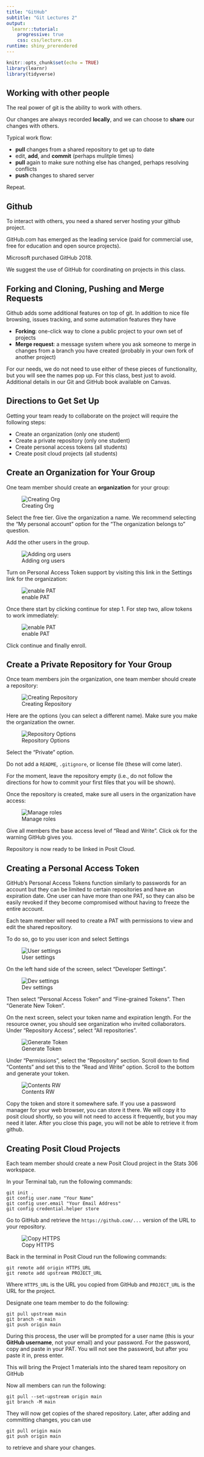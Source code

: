 ```yaml
---
title: "GitHub"
subtitle: "Git Lectures 2"
output: 
  learnr::tutorial:
    progressive: true
    css: css/lecture.css
runtime: shiny_prerendered
---
```



```r
knitr::opts_chunk$set(echo = TRUE)
library(learnr)
library(tidyverse)
```

## Working with other people

The real power of git is the ability to work with others.

Our changes are always recorded **locally**, and we can choose to **share** our changes with others.

Typical work flow:

- **pull** changes from a shared repository to get up to date
- edit, **add**, and **commit** (perhaps mulitple times)
- **pull** again to make sure nothing else has changed, perhaps resolving conflicts
- **push** changes to shared server

Repeat.

## Github

To interact with others, you need a shared server hosting your github project.

GitHub.com has emerged as the leading service (paid for commercial use, free for education and open source projects).

Microsoft purchased GitHub 2018.

We suggest the use of GitHub for coordinating on projects in this class.

## Forking and Cloning, Pushing and Merge Requests

Github adds some additional features on top of git. In addition to nice file browsing, issues tracking, and some automation features they have

- **Forking**: one-click way to clone a public project to your own set of projects
- **Merge request**: a message system where you ask someone to merge in changes from a branch you have created (probably in your own fork of another project)

For our needs, we do not need to use either of these pieces of functionality, but you will see the names pop up. For this class, best just to avoid. Additional details in our Git and GitHub book available on Canvas.


## Directions to Get Set Up

Getting your team ready to collaborate on the project will require the following steps:

- Create an organization (only one student)
- Create a private repository (only one student)
- Create personal access tokens (all students)
- Create posit cloud projects (all students)

## Create an Organization for Your Group

One team member should create an **organization** for your group:

![Creating Org](images/create_org.png)

Select the free tier. Give the organization a name. We recommend selecting the "My personal account" option for the "The organization belongs to" question.

Add the other users in the group.

![Adding org users](images/add_org_users.png)

Turn on Personal Access Token support by visiting this link in the Settings link for the organization:


![enable PAT](images/org_pat1.png)

Once there start by clicking continue for step 1. For step two, allow tokens to work immediately:

![enable PAT](images/org_pat2.png)

Click continue and finally enroll.

## Create a Private Repository for Your Group

Once team members join the organization, one team member should create a repository:

![Creating Repository](images/create_repo.png)

Here are the options (you can select a different name). Make sure you make the organization the owner.

![Repository Options](images/create_options.png)

Select the "Private" option.

Do not add a `README`, `.gitignore`, or license file (these will come later).

For the moment, leave the repository empty (i.e., do not follow the directions for how to commit your first files that you will be shown).

Once the repository is created, make sure all users in the organization have access:

![Manage roles](images/repo_manage_roles.png)

Give all members the base access level of "Read and Write". Click ok for the warning GitHub gives you.

Repository is now ready to be linked in Posit Cloud.

## Creating a Personal Access Token

GitHub's Personal Access Tokens function similarly to passwords for an account but they can be limited to certain repositories and have an expiration date. One user can have more than one PAT, so they can also be easily revoked if they become compromised without having to freeze the entire account.

Each team member will need to create a PAT with permissions to view and edit the shared repository.

To do so, go to you user icon and select Settings

![User settings](images/settings.png)


On the left hand side of the screen, select "Developer Settings".

![Dev settings](images/dev_settings.png)

Then select "Personal Access Token" and "Fine-grained Tokens". Then "Generate New Token".

On the next screen, select your token name and expiration length. For the resource owner, you should see organization who invited collaborators. Under "Repository Access", select "All repositories".


![Generate Token](images/gen_token.png)


Under "Permissions", select the "Repository" section. Scroll down to find "Contents" and set this to the "Read and Write" option. Scroll to the bottom and generate your token.

![Contents RW](images/contents_rw.png)


Copy the token and store it somewhere safe. If you use a password manager for your web browser, you can store it there. We will copy it to posit cloud shortly, so you will not need to access it frequently, but you may need it later. After you close this page, you will not be able to retrieve it from github.


## Creating Posit Cloud Projects

Each team member should create a new Posit Cloud project in the Stats 306 workspace.

In your Terminal tab, run the following commands:

```
git init .
git config user.name "Your Name"
git config user.email "Your Email Address"
git config credential.helper store
```

Go to GitHub and retrieve the `https://github.com/...` version of the URL to your repository.
  
![Copy HTTPS](images/https_copy.png)


Back in the terminal in Posit Cloud run the following commands:

```
git remote add origin HTTPS_URL
git remote add upstream PROJECT_URL
```

Where `HTTPS_URL` is the URL you copied from GitHub and `PROJECT_URL` is the URL for the project. 

Designate one team member to do the following:

```
git pull upstream main
git branch -m main
git push origin main
```

During this process, the user will be prompted for a user name (this is your **GitHub username**, not your email) and your password. For the password, copy and paste in your PAT. You will not see the password, but after you paste it in, press enter.

This will bring the Project 1 materials into the shared team repository on GitHub

Now all members can run the following:

```
git pull --set-upstream origin main
git branch -M main
```

They will now get copies of the shared repository. Later, after adding and committing changes, you can use

```
git pull origin main
git push origin main
```

to retrieve and share your changes.

